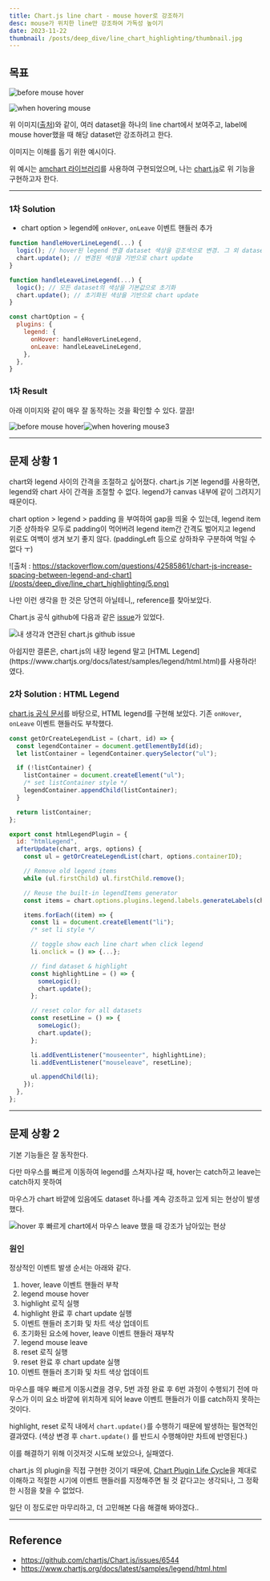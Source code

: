 ```yaml
---
title: Chart.js line chart - mouse hover로 강조하기
desc: mouse가 위치한 line만 강조하여 가독성 높이기
date: 2023-11-22
thumbnail: /posts/deep_dive/line_chart_highlighting/thumbnail.jpg
---
```


## 목표
![before mouse hover](/posts/deep_dive/line_chart_highlighting/1.png)

![when hovering mouse](/posts/deep_dive/line_chart_highlighting/2.png)
 
위 이미지([출처](https://www.amcharts.com/demos/highlighting-line-chart-series-on-legend-hover/))와 같이,
여러 dataset을 하나의 line chart에서 보여주고,
label에 mouse hover했을 때 해당 dataset만 강조하려고 한다.

이미지는 이해를 돕기 위한 예시이다.

위 예시는 [amchart 라이브러리](https://www.amcharts.com/)를 사용하여 구현되었으며,
나는 [chart.js](https://www.chartjs.org/docs/latest/)로 위 기능을 구현하고자 한다.
 
---

### 1차 Solution
- chart option > legend에 `onHover`, `onLeave` 이벤트 핸들러 추가
```js {14,15}
function handleHoverLineLegend(...) {
  logic(); // hover된 legend 연결 dataset 색상을 강조색으로 변경. 그 외 dataset 색상을 gray로 변경
  chart.update(); // 변경된 색상을 기반으로 chart update
}

function handleLeaveLineLegend(...) {
  logic(); // 모든 dataset의 색상을 기본값으로 초기화
  chart.update(); // 초기화된 색상을 기반으로 chart update
}

const chartOption = {
  plugins: {
    legend: {
      onHover: handleHoverLineLegend,
      onLeave: handleLeaveLineLegend,
    },
  },
}
```

### 1차 Result
아래 이미지와 같이 매우 잘 동작하는 것을 확인할 수 있다. 깔끔!


![before mouse hover](/posts/deep_dive/line_chart_highlighting/3.jpeg)![when hovering mouse3](/posts/deep_dive/line_chart_highlighting/4.jpeg)


---

## 문제 상황 1
chart와 legend 사이의 간격을 조절하고 싶어졌다.
chart.js 기본 legend를 사용하면, legend와 chart 사이 간격을 조절할 수 없다.
legend가 canvas 내부에 같이 그려지기 때문이다.

chart option > legend > padding 을 부여하여 gap을 띄울 수 있는데,
legend item 기준 상하좌우 모두로 padding이 먹어버려
legend item간 간격도 벌어지고 legend 위로도 여백이 생겨 보기 좋지 않다.
(paddingLeft 등으로 상하좌우 구분하여 먹일 수 없다 ㅜ)

![출처 : https://stackoverflow.com/questions/42585861/chart-js-increase-spacing-between-legend-and-chart](/posts/deep_dive/line_chart_highlighting/5.png)

나만 이런 생각을 한 것은 당연히 아닐테니,, reference를 찾아보았다. 

Chart.js 공식 github에 다음과 같은 [issue](https://github.com/chartjs/Chart.js/issues/6544)가 있었다.

![내 생각과 연관된 chart.js github issue](/posts/deep_dive/line_chart_highlighting/9.jpg)
 
<Callout>
아쉽지만 결론은, chart.js의 내장 legend 말고 [HTML Legend](https://www.chartjs.org/docs/latest/samples/legend/html.html)를 사용하라! 였다.
</Callout>
 

### 2차 Solution : HTML Legend
[chart.js 공식 문서](https://www.chartjs.org/docs/latest/samples/legend/html.html)를 바탕으로, HTML legend를 구현해 보았다.
기존 `onHover`, `onLeave` 이벤트 핸들러도 부착했다.

```js {44,45}
const getOrCreateLegendList = (chart, id) => {
  const legendContainer = document.getElementById(id);
  let listContainer = legendContainer.querySelector("ul");

  if (!listContainer) {
    listContainer = document.createElement("ul");
    /* set listContainer style */
    legendContainer.appendChild(listContainer);
  }

  return listContainer;
};

export const htmlLegendPlugin = {
  id: "htmlLegend",
  afterUpdate(chart, args, options) {
    const ul = getOrCreateLegendList(chart, options.containerID);

    // Remove old legend items
    while (ul.firstChild) ul.firstChild.remove();

    // Reuse the built-in legendItems generator
    const items = chart.options.plugins.legend.labels.generateLabels(chart);

    items.forEach((item) => {
      const li = document.createElement("li");
      /* set li style */

      // toggle show each line chart when click legend
      li.onclick = () => {...};

      // find dataset & highlight
      const highlightLine = () => {
        someLogic();
        chart.update();
      };

      // reset color for all datasets
      const resetLine = () => {
        someLogic();
        chart.update();
      };

      li.addEventListener("mouseenter", highlightLine);
      li.addEventListener("mouseleave", resetLine);

      ul.appendChild(li);
    });
  },
};
``` 

--- 

## 문제 상황 2
기본 기능들은 잘 동작한다.

다만 마우스를 빠르게 이동하여 legend를 스쳐지나갈 때,
hover는 catch하고 leave는 catch하지 못하여

마우스가 chart 바깥에 있음에도 dataset 하나를 계속 강조하고 있게 되는 현상이 발생했다.

![hover 후 빠르게 chart에서 마우스 leave 했을 때 강조가 남아있는 현상](/posts/deep_dive/line_chart_highlighting/8.jpeg)

### 원인
정상적인 이벤트 발생 순서는 아래와 같다.

1. hover, leave 이벤트 핸들러 부착
2. legend mouse hover
3. highlight 로직 실행
4. highlight 완료 후 chart update 실행
5. 이벤트 핸들러 초기화 및 차트 색상 업데이트
6. 초기화된 요소에 hover, leave 이벤트 핸들러 재부착
7. legend mouse leave
8. reset 로직 실행
9. reset 완료 후 chart update 실행
10. 이벤트 핸들러 초기화 및 차트 색상 업데이트

마우스를 매우 빠르게 이동시켰을 경우,
5번 과정 완료 후 6번 과정이 수행되기 전에 마우스가 이미 요소 바깥에 위치하게 되어
leave 이벤트 핸들러가 이를 catch하지 못하는 것이다.

highlight, reset 로직 내에서 `chart.update()`를 수행하기 때문에 발생하는 필연적인 결과였다.
(색상 변경 후 `chart.update()` 를 반드시 수행해야만 차트에 반영된다.)

이를 해결하기 위해 이것저것 시도해 보았으나, 실패였다. 

chart.js 의 plugin을 직접 구현한 것이기 때문에,
[Chart Plugin Life Cycle](https://www.chartjs.org/docs/latest/developers/plugins.html)을 제대로 이해하고 적절한 시기에 이벤트 핸들러를 지정해주면 될 것 같다고는 생각되나, 
그 정확한 시점을 찾을 수 없었다. 

일단 이 정도로만 마무리하고, 더 고민해본 다음 해결해 봐야겠다..

---

## Reference

- https://github.com/chartjs/Chart.js/issues/6544
- https://www.chartjs.org/docs/latest/samples/legend/html.html